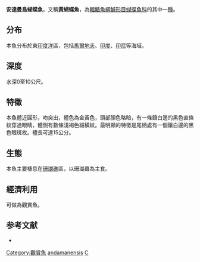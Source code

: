 {{Speciesbox
| name = 安達曼島蝴蝶魚
| image = Chaetodon andamanensis (Kuiter & Debelius, 1999).jpg
| image_width = 250px
| status = DD
| status_system = iucn3.1
| genus = Chaetodon
| species = andamanensis
| authority = Kuiter & Debelius, 1999
| synonyms = 
}}
'''安達曼島蝴蝶魚'''，又稱'''黃蝴蝶魚'''，為[[輻鰭魚綱|輻鰭魚綱]][[鱸形目|鱸形目]][[蝴蝶魚科|蝴蝶魚科]]的其中一[[種|種]]。

==分布==
本魚分布於東[[印度洋|印度洋]]區，包括[[馬爾地夫|馬爾地夫]]、[[印度|印度]]、[[印尼|印尼]]等海域。

==深度==
水深0至10公尺。

==特徵==
本魚體近圓形，吻突出，體色為金黃色，頭部顏色略暗，有一條鑲白邊的黑色直條紋穿過眼睛，體側有數條淺褐色細橫紋。最明顯的特徵是尾柄處有一個鑲白邊的黑色眼斑枚。體長可達15公分。

==生態==
本魚主要棲息在[[珊瑚礁|珊瑚礁]]區，以珊瑚蟲為主食。

==經濟利用==
可做為觀賞魚。

==参考文献==
*{{FishBase_species|genus=Chaetodon|species=andamanensis|year=2011|month=12}}
{{Taxonbar|from=Q2256004}}

[[Category:觀賞魚|Category:觀賞魚]]
[[Category:蝴蝶魚屬|andamanensis]]
[[Category:1999年描述的魚類|C]]